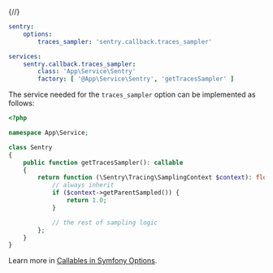 {/*<!-- prettier-ignore -->*/}
```yaml {filename:config/packages/sentry.yaml}
sentry:
    options:
        traces_sampler: 'sentry.callback.traces_sampler'

services:
    sentry.callback.traces_sampler:
        class: 'App\Service\Sentry'
        factory: [ '@App\Service\Sentry', 'getTracesSampler' ]
```

The service needed for the `traces_sampler` option can be implemented as follows:

```php {filename:src/Service/Sentry.php}
<?php

namespace App\Service;

class Sentry
{
    public function getTracesSampler(): callable
    {
        return function (\Sentry\Tracing\SamplingContext $context): float {
            // always inherit
            if ($context->getParentSampled()) {
                return 1.0;
            }

            // the rest of sampling logic
        };
    }
}
```

<Alert>

Learn more in [Callables in Symfony Options](/platforms/php/guides/symfony/configuration/symfony-options/#callables).

</Alert>
